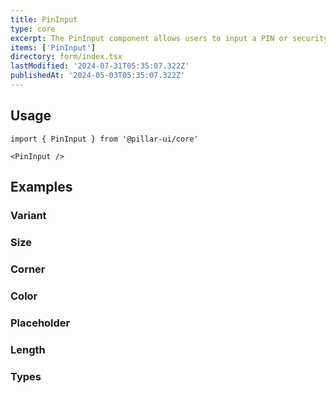 ```yaml
---
title: PinInput
type: core
excerpt: The PinInput component allows users to input a PIN or security code using individual input fields, typically used for authentication or verification purposes.
items: ['PinInput']
directory: form/index.tsx
lastModified: '2024-07-31T05:35:07.322Z'
publishedAt: '2024-05-03T05:35:07.322Z'
---
```


## Usage

```tsx
import { PinInput } from '@pillar-ui/core'
```

```tsx
<PinInput />
```

## Examples

### Variant

<Prop defaultValue="outline" type="'bordered' | 'filled' | 'outline'" />

<Playground direction="column" name="pinInputVariant" root="form/pinInput" />

### Size

<Prop defaultValue="4" type="'1' | '2' | '3' | '4' | '5' | '6' | '7' | '8' | '9'" />

<Playground direction="column" name="pinInputSize" root="form/pinInput" />

### Corner

<Prop defaultValue="0" type="'0' | '1' | '2' | '3' | '4' | '5' | 'full'" />

<Playground direction="column" name="pinInputCorner" root="form/pinInput" />

### Color

<Prop defaultValue="p" type="'i' | 'd' | 'su' | 'se' | 'w' | 'p' | 'b' | 'o'" />

<Playground direction="column" name="pinInputColor" root="form/pinInput" />

### Placeholder

<Playground direction="column" name="pinInputPlaceholder" root="form/pinInput" />

### Length

<Playground direction="column" name="pinInputLength" root="form/pinInput" />

### Types

<Playground direction="column" name="pinInputType" root="form/pinInput" />
